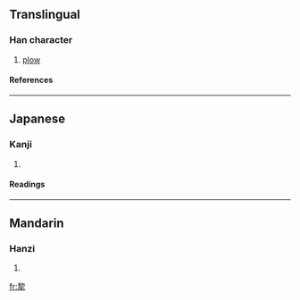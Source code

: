 {{see|犁}}

==Translingual==
===Han character===
{{Han char|rn=93|rad=牛|as=08|sn=12|four=|canj=竹竹竹手 (HHHQ)}}
# [[plow]]
====References====
{{Han ref|kx=0701.200|dkj=20048|dj=1115.060|hdz=31813.100|uh=7282|ud=29314}}

----
==Japanese==
===Kanji===
{{ja-kanji|grade=|rs=牛08}}
# {{defn|Japanese}} 
====Readings====
{{ja-readings|on=[[り]] (ri), [[れい]] (rei), [[りゅう]] (ryū)|kun=[[すき]] (suki)}}

----
==Mandarin==
===Hanzi===
{{cmn-hanzi|pin=[[lí]] (li2)|wg=li<sup>2</sup>}}
# {{defn|Mandarin}}

[[fr:犂]]